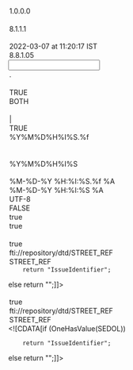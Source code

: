 <?xml version="1.0" encoding="UTF-8"?>

<MappingDef type="MSF" version="1.0">
  <Options>
    <Option key="MappingComment"/>
    <Option key="MappingVersion">1.0.0.0</Option>
    <Option key="MappingAuthor"/>
    <Option key="MessageTranslatorVersion">8.1.1.1</Option>
    <Option key="RCode"/>
    <Option key="LastChangedTms">2022-03-07 at 11:20:17 IST</Option>
    <Option key="MappingDesignerVersion">8.8.1.05</Option>
  </Options>
  <Input vendorType="VARIABLE">
    <Options>
      <Option key="DecimalSeparator">.</Option>
      <Option key="DDLName"/>
      <Option key="IsSingleCharDataDelimiter">TRUE</Option>
      <Option key="TrimFields">BOTH</Option>
      <Option key="NullIdentifiers"/>
      <Option key="InputDataDelimiter">|</Option>
      <Option key="IndexBasedLookUp">TRUE</Option>
      <Option key="TimeStampFormat">%Y%M%D%H%I%S.%f</Option>
      <Option key="QuotationMark"/>
      <Option key="MessageType"/>
      <Option key="DateTimeFormat">%Y%M%D%H%I%S</Option>
      <Option key="EscapeChar"/>
    </Options>
    <Layout>
      <Override/>
      <field decimals="0" desc="" excludedNullIdentifiers="" ident="Action" length="255" mandatory="false" mapable="true" match="false" multiple="false" name="Action" pattern="" pos="0" readonly="false" type="String"/>
      <field decimals="0" desc="" excludedNullIdentifiers="" ident="GVKEY" length="255" mandatory="false" mapable="true" match="false" multiple="false" name="GVKEY" pattern="" pos="0" readonly="false" type="String"/>
      <field decimals="0" desc="" excludedNullIdentifiers="" ident="IID" length="255" mandatory="false" mapable="true" match="false" multiple="false" name="IID" pattern="" pos="0" readonly="false" type="String"/>
      <field decimals="0" desc="" excludedNullIdentifiers="" ident="SEDOL" length="255" mandatory="false" mapable="true" match="false" multiple="false" name="SEDOL" pattern="" pos="0" readonly="false" type="String"/>
    </Layout>
  </Input>
  <Output>
    <Options>
      <Option key="TimeStampOutputFormat">%M-%D-%Y %H:%I:%S.%f %A</Option>
      <Option key="DateTimeOutputFormat">%M-%D-%Y %H:%I:%S %A</Option>
      <Option key="OutputEncoding">UTF-8</Option>
      <Option key="DefaultEmptyNumericsToZero">FALSE</Option>
      <Option key="AddTZIndicators">true</Option>
      <Option key="AddVendorMnemonic">true</Option>
    </Options>
    <MappingFragments/>
    <OutputDef>
      <Execute displayName="ISIN">
        <expr><![CDATA[if (OneHasValue(SEDOL))
	return StoreString("ISIN", Select("", "", "select iss_id from ft_t_isid where  end_tms  is null and id_ctxt_typ  = 'ISIN' and instr_id  in (select instr_id from ft_t_isid where  id_ctxt_typ='SEDOL' and iss_id =:1 and end_tms is null)", SEDOL, "", "", "", ""));
else
	return "";]]></expr>
      </Execute>
      <Node messageformat="GSREF" name="STREET_REF" type="message">
        <Options>
          <Option key="OutputEncoding"/>
          <Option key="AddTZIndicators">true</Option>
          <Option key="SystemId">fti://repository/dtd/STREET_REF</Option>
          <Option key="DocType">STREET_REF</Option>
        </Options>
        <condition><![CDATA[if (AllHaveValue(GVKEY, IID, SEDOL, Action))
	return "STREET_REF";
else
	return "";]]></condition>
        <Node name="USERID" type="attribute">
          <expr><![CDATA[return "GUEST";]]></expr>
        </Node>
        <Node name="HEADER" type="element">
          <Node name="CHECKLASTDBUPDATE" type="element">
            <Node name="VALUE" type="attribute">
              <expr><![CDATA[return "N";]]></expr>
            </Node>
          </Node>
          <Node name="CHGAPPRTYP" type="element">
            <Node name="VALUE" type="attribute">
              <expr><![CDATA[return "N";]]></expr>
            </Node>
          </Node>
          <Node name="CURRENTTIMESTAMP" type="element">
            <expr><![CDATA[return TimeStamp();]]></expr>
          </Node>
          <Node name="DATASOURCE" type="element">
            <Node name="VALUE" type="attribute">
              <expr><![CDATA[return "P72";]]></expr>
            </Node>
          </Node>
          <Node name="ISSUERDERIVATIONMODE" type="element">
            <Node name="VALUE" type="attribute">
              <expr><![CDATA[return "N";]]></expr>
            </Node>
          </Node>
          <Node name="MAIN_ENTITY_ID" type="element">
            <Node name="VALUE" type="attribute">
              <expr><![CDATA[return Strcat(GVKEY, IID);]]></expr>
            </Node>
          </Node>
          <Node name="MAIN_ENTITY_ID_CTXT_TYP" type="element">
            <Node name="VALUE" type="attribute">
              <expr><![CDATA[return "SACSECCODE";]]></expr>
            </Node>
          </Node>
          <Node name="MSGCLASSIFICATION" type="element">
            <Node name="VALUE" type="attribute">
              <expr><![CDATA[return "GVKEYD";]]></expr>
            </Node>
          </Node>
          <Node name="USERID" type="element">
            <Node name="VALUE" type="attribute">
              <expr><![CDATA[return "GVKEY";]]></expr>
            </Node>
          </Node>
        </Node>
        <Node name="Issuer" type="segment">
          <Node name="ACTION" type="attribute">
            <expr><![CDATA[return "REFERENCE";]]></expr>
          </Node>
          <Node name="TYPE" type="attribute">
            <expr><![CDATA[return "Issuer";]]></expr>
          </Node>
          <Node name="Issue" type="segment">
            <Node name="ACTION" type="attribute">
              <expr><![CDATA[return "REFERENCE";]]></expr>
            </Node>
            <Node name="TYPE" type="attribute">
              <expr><![CDATA[return "Issue";]]></expr>
            </Node>
            <Node name="COPY_TO" type="attribute">
              <expr><![CDATA[return "INSTR_ISSR_ID";]]></expr>
            </Node>
            <Node name="MATCH" type="attribute">
              <expr><![CDATA[return "FTFISSU1_ISSU_INSTRM";]]></expr>
            </Node>
            <Node displayName="ISIN" name="IssueIdentifier" type="segment">
              <Node name="ACTION" type="attribute">
                <expr><![CDATA[return "REFERENCE";]]></expr>
              </Node>
              <Node name="TYPE" type="attribute">
                <expr><![CDATA[return "IssueIdentifier";]]></expr>
              </Node>
              <Node name="MATCH" type="attribute">
                <expr><![CDATA[return "ISID3_ID_CTXT_ISS_ID";]]></expr>
              </Node>
              <Node name="COPY_TO" type="attribute">
                <expr><![CDATA[return "INSTR_ID";]]></expr>
              </Node>
              <Node name="ERROR" type="attribute">
                <expr><![CDATA[return "N";]]></expr>
              </Node>
              <Node name="IDCTXTTYP" type="element">
                <Node name="VALUE" type="attribute">
                  <expr><![CDATA[return "ISIN";]]></expr>
                </Node>
              </Node>
              <Node name="ISSID" type="element">
                <Node name="VALUE" type="attribute">
                  <expr><![CDATA[return GetStringByKey("ISIN");]]></expr>
                </Node>
              </Node>
              <Node name="STARTTMS" type="element">
                <Node name="INSERT_ONLY" type="attribute">
                  <expr><![CDATA[return "Y";]]></expr>
                </Node>
                <Node name="TRANSLATE" type="attribute"/>
                <Node name="VALUE" type="attribute">
                  <expr><![CDATA[return Transform2FTIDate(SubString(TimeStamp(), 1, 10), "MM-DD-YYYY");]]></expr>
                </Node>
              </Node>
              <Node name="DATASTATTYP" type="element">
                <Node name="INSERT_ONLY" type="attribute"/>
                <Node name="VALUE" type="attribute">
                  <expr><![CDATA[return "ACTIVE";]]></expr>
                </Node>
              </Node>
            </Node>
            <Node displayName="SEDOL" name="IssueIdentifier" type="segment">
              <condition><![CDATA[if (OneHasValue(SEDOL))
	
		return "IssueIdentifier";

else
	return "";]]></condition>
              <Node name="ACTION" type="attribute">
                <expr><![CDATA[return "REFERENCE";]]></expr>
              </Node>
              <Node name="TYPE" type="attribute">
                <expr><![CDATA[return "IssueIdentifier";]]></expr>
              </Node>
              <Node name="MATCH" type="attribute">
                <expr><![CDATA[return "ISID6_CTX_ID_MKT_USG";]]></expr>
              </Node>
              <Node name="ENDDATEIND" type="attribute">
                <expr><![CDATA[return "L";]]></expr>
              </Node>
              <Node name="ERROR" type="attribute">
                <expr><![CDATA[return "N";]]></expr>
              </Node>
              <Node name="COPY_TO" type="attribute">
                <expr><![CDATA[return "INSTR_ID";]]></expr>
              </Node>
              <Node name="IDCTXTTYP" type="element">
                <Node name="VALUE" type="attribute">
                  <expr><![CDATA[return "SEDOL";]]></expr>
                </Node>
              </Node>
              <Node name="ISSID" type="element">
                <Node name="VALUE" type="attribute">
                  <expr><![CDATA[return SEDOL;]]></expr>
                </Node>
              </Node>
              <Node name="STARTTMS" type="element">
                <Node name="INSERT_ONLY" type="attribute">
                  <expr><![CDATA[return "Y";]]></expr>
                </Node>
                <Node name="TRANSLATE" type="attribute"/>
                <Node name="VALUE" type="attribute">
                  <expr><![CDATA[return Transform2FTIDate(SubString(TimeStamp(), 1, 10), "MM-DD-YYYY");]]></expr>
                </Node>
              </Node>
              <Node name="DATASTATTYP" type="element">
                <Node name="INSERT_ONLY" type="attribute"/>
                <Node name="VALUE" type="attribute">
                  <expr><![CDATA[return "ACTIVE";]]></expr>
                </Node>
              </Node>
            </Node>
          </Node>
        </Node>
        <Node name="IssuerIdentifier" type="segment">
          <condition><![CDATA[if (OneHasValue(GVKEY))
	return "IssueIdentifier";
else
	return "";]]></condition>
          <Node name="ACTION" type="attribute">
            <expr><![CDATA[return "UNKNOWN";]]></expr>
          </Node>
          <Node name="TYPE" type="attribute">
            <expr><![CDATA[return "IssuerIdentifier";]]></expr>
          </Node>
          <Node name="ISSRID" type="element">
            <Node name="VALUE" type="attribute">
              <expr><![CDATA[return GVKEY;]]></expr>
            </Node>
          </Node>
          <Node name="ISSRIDCTXTTYP" type="element">
            <Node name="VALUE" type="attribute">
              <expr><![CDATA[return "GVKEY";]]></expr>
            </Node>
          </Node>
          <Node name="DATASTATTYP" type="element">
            <Node name="VALUE" type="attribute">
              <expr><![CDATA[return "ACTIVE";]]></expr>
            </Node>
          </Node>
          <Node name="STARTTMS" type="element">
            <Node name="INSERT_ONLY" type="attribute">
              <expr><![CDATA[return "Y";]]></expr>
            </Node>
            <Node name="TRANSLATE" type="attribute"/>
            <Node name="VALUE" type="attribute">
              <expr><![CDATA[return Transform2FTIDate(SubString(TimeStamp(), 1, 10), "MM-DD-YYYY");]]></expr>
            </Node>
          </Node>
        </Node>
      </Node>
      <Node messageformat="GSREF" name="STREET_REF" type="message">
        <Options>
          <Option key="OutputEncoding"/>
          <Option key="AddTZIndicators">true</Option>
          <Option key="SystemId">fti://repository/dtd/STREET_REF</Option>
          <Option key="DocType">STREET_REF</Option>
        </Options>
        <condition><![CDATA[if (AllHaveValue(GVKEY, IID, SEDOL, Action))
	return "STREET_REF";
else
	return "";]]></condition>
        <Node name="USERID" type="attribute">
          <expr><![CDATA[return "GUEST";]]></expr>
        </Node>
        <Node name="HEADER" type="element">
          <Node name="CHECKLASTDBUPDATE" type="element">
            <Node name="VALUE" type="attribute">
              <expr><![CDATA[return "N";]]></expr>
            </Node>
          </Node>
          <Node name="CHGAPPRTYP" type="element">
            <Node name="VALUE" type="attribute">
              <expr><![CDATA[return "N";]]></expr>
            </Node>
          </Node>
          <Node name="CURRENTTIMESTAMP" type="element">
            <expr><![CDATA[return TimeStamp();]]></expr>
          </Node>
          <Node name="DATASOURCE" type="element">
            <Node name="VALUE" type="attribute">
              <expr><![CDATA[return "P72";]]></expr>
            </Node>
          </Node>
          <Node name="ISSUERDERIVATIONMODE" type="element">
            <Node name="VALUE" type="attribute">
              <expr><![CDATA[return "N";]]></expr>
            </Node>
          </Node>
          <Node name="MAIN_ENTITY_ID" type="element">
            <Node name="VALUE" type="attribute">
              <expr><![CDATA[return Strcat(GVKEY, IID);]]></expr>
            </Node>
          </Node>
          <Node name="MAIN_ENTITY_ID_CTXT_TYP" type="element">
            <Node name="VALUE" type="attribute">
              <expr><![CDATA[return "SACSECCODE";]]></expr>
            </Node>
          </Node>
          <Node name="MSGCLASSIFICATION" type="element">
            <Node name="VALUE" type="attribute">
              <expr><![CDATA[return "GVKEYD";]]></expr>
            </Node>
          </Node>
          <Node name="USERID" type="element">
            <Node name="VALUE" type="attribute">
              <expr><![CDATA[return "GVKEY";]]></expr>
            </Node>
          </Node>
        </Node>
        <Node name="Issue" type="segment">
          <Node name="ACTION" type="attribute">
            <expr><![CDATA[return "REFERENCE";]]></expr>
          </Node>
          <Node name="TYPE" type="attribute">
            <expr><![CDATA[return "Issue";]]></expr>
          </Node>
        </Node>
        <Node displayName="ISIN" name="IssueIdentifier" type="segment">
          <condition><![CDATA[if (OneHasValue(GetStringByKey("ISIN")))
	return "IssueIdentifier";
else
	return "";]]></condition>
          <Node name="ACTION" type="attribute">
            <expr><![CDATA[return "REFERENCE";]]></expr>
          </Node>
          <Node name="TYPE" type="attribute">
            <expr><![CDATA[return "IssueIdentifier";]]></expr>
          </Node>
          <Node name="MATCH" type="attribute">
            <expr><![CDATA[return "ISID3_ID_CTXT_ISS_ID";]]></expr>
          </Node>
          <Node name="ERROR" type="attribute">
            <expr><![CDATA[return "N";]]></expr>
          </Node>
          <Node name="IDCTXTTYP" type="element">
            <Node name="VALUE" type="attribute">
              <expr><![CDATA[return "ISIN";]]></expr>
            </Node>
          </Node>
          <Node name="ISSID" type="element">
            <Node name="VALUE" type="attribute">
              <expr><![CDATA[return GetStringByKey("ISIN");]]></expr>
            </Node>
          </Node>
          <Node name="STARTTMS" type="element">
            <Node name="INSERT_ONLY" type="attribute">
              <expr><![CDATA[return "Y";]]></expr>
            </Node>
            <Node name="TRANSLATE" type="attribute"/>
            <Node name="VALUE" type="attribute">
              <expr><![CDATA[return Transform2FTIDate(SubString(TimeStamp(), 1, 10), "MM-DD-YYYY");]]></expr>
            </Node>
          </Node>
          <Node name="DATASTATTYP" type="element">
            <Node name="INSERT_ONLY" type="attribute"/>
            <Node name="VALUE" type="attribute">
              <expr><![CDATA[return "ACTIVE";]]></expr>
            </Node>
          </Node>
        </Node>
        <Node displayName="SEDOL" name="IssueIdentifier" type="segment">
          <condition><![CDATA[if (OneHasValue(SEDOL))
	
		return "IssueIdentifier";

else
	return "";]]></condition>
          <Node name="ACTION" type="attribute">
            <expr><![CDATA[return "REFERENCE";]]></expr>
          </Node>
          <Node name="TYPE" type="attribute">
            <expr><![CDATA[return "IssueIdentifier";]]></expr>
          </Node>
          <Node name="MATCH" type="attribute">
            <expr><![CDATA[return "ISID6_CTX_ID_MKT_USG";]]></expr>
          </Node>
          <Node name="ENDDATEIND" type="attribute">
            <expr><![CDATA[return "L";]]></expr>
          </Node>
          <Node name="ERROR" type="attribute">
            <expr><![CDATA[return "N";]]></expr>
          </Node>
          <Node name="IDCTXTTYP" type="element">
            <Node name="VALUE" type="attribute">
              <expr><![CDATA[return "SEDOL";]]></expr>
            </Node>
          </Node>
          <Node name="ISSID" type="element">
            <Node name="VALUE" type="attribute">
              <expr><![CDATA[return SEDOL;]]></expr>
            </Node>
          </Node>
          <Node name="STARTTMS" type="element">
            <Node name="INSERT_ONLY" type="attribute">
              <expr><![CDATA[return "Y";]]></expr>
            </Node>
            <Node name="TRANSLATE" type="attribute"/>
            <Node name="VALUE" type="attribute">
              <expr><![CDATA[return Transform2FTIDate(SubString(TimeStamp(), 1, 10), "MM-DD-YYYY");]]></expr>
            </Node>
          </Node>
          <Node name="DATASTATTYP" type="element">
            <Node name="INSERT_ONLY" type="attribute"/>
            <Node name="VALUE" type="attribute">
              <expr><![CDATA[return "ACTIVE";]]></expr>
            </Node>
          </Node>
        </Node>
        <Node displayName="GVKEY" name="IssueIdentifier" type="segment">
          <condition><![CDATA[if (OneHasValue(GVKEY) && OneHasValue(IID))
	return "IssueIdentifier";
else
	return "";]]></condition>
          <Node name="ACTION" type="attribute">
            <expr><![CDATA[return "UNKNOWN";]]></expr>
          </Node>
          <Node name="TYPE" type="attribute">
            <expr><![CDATA[return "IssueIdentifier";]]></expr>
          </Node>
          <Node name="MATCH" type="attribute">
            <expr><![CDATA[return "ISID7_INSTR_CTX_MKT_USG";]]></expr>
          </Node>
          <Node name="IDCTXTTYP" type="element">
            <Node name="VALUE" type="attribute">
              <expr><![CDATA[return "SACSECCODE";]]></expr>
            </Node>
          </Node>
          <Node name="ISSID" type="element">
            <Node name="VALUE" type="attribute">
              <expr><![CDATA[return Strcat(GVKEY, IID);]]></expr>
            </Node>
          </Node>
          <Node name="DATASTATTYP" type="element">
            <Node name="INSERT_ONLY" type="attribute"/>
            <Node name="VALUE" type="attribute">
              <expr><![CDATA[return "ACTIVE";]]></expr>
            </Node>
          </Node>
          <Node name="STARTTMS" type="element">
            <Node name="INSERT_ONLY" type="attribute">
              <expr><![CDATA[return "Y";]]></expr>
            </Node>
            <Node name="TRANSLATE" type="attribute"/>
            <Node name="VALUE" type="attribute">
              <expr><![CDATA[return Transform2FTIDate(SubString(TimeStamp(), 1, 10), "MM-DD-YYYY");]]></expr>
            </Node>
          </Node>
        </Node>
        <Node name="ISIDMarketIssueCrossReference" type="segment">
          <Node name="ACTION" type="attribute">
            <expr><![CDATA[return "UNKNOWN";]]></expr>
          </Node>
          <Node name="TYPE" type="attribute">
            <expr><![CDATA[return "ISIDMarketIssueCrossReference";]]></expr>
          </Node>
          <Node name="ISIDOID" type="element">
            <Node name="VALUE" type="attribute"/>
          </Node>
          <Node name="MIXROID" type="element">
            <Node name="VALUE" type="attribute"/>
          </Node>
          <Node name="MKTISSOID" type="element">
            <Node name="VALUE" type="attribute"/>
          </Node>
        </Node>
      </Node>
    </OutputDef>
  </Output>
  <Translation/>
  <Expressions>
    <Expression enabled="true" ident="KeyStreaming">
      <expr><![CDATA[return Strcat(GVKEY, IID);]]></expr>
    </Expression>
    <Expression enabled="false" ident="RecordIdentifier">
      <expr><![CDATA[return "";]]></expr>
    </Expression>
    <Expression enabled="false" ident="GSDMFiltering">
      <expr><![CDATA[return "";]]></expr>
    </Expression>
    <Expression enabled="false" ident="VDSFiltering">
      <expr><![CDATA[return "";]]></expr>
    </Expression>
  </Expressions>
</MappingDef>
